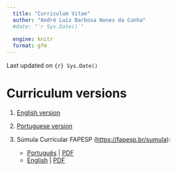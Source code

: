 ```yaml
---
  title: "Curriculum Vitae"
  author: "André Luiz Barbosa Nunes da Cunha"
  #date: "`r Sys.Date()`"
  
  engine: knitr
  format: gfm
---
```


Last updated on `{r} Sys.Date()`

# Curriculum versions

1. [English version](curriculum_EN.md)

2. [Portuguese version](curriculum_PT.md)

3.  Súmula Curricular FAPESP (<https://fapesp.br/sumula>):
    - [Português](SumulaFAPESP_PT.md) | [PDF](Sumula_AndreLuizCunha.pdf)
    - [English](SumulaFAPESP_EN.md) | [PDF](SC_AndreLuizCunha.pdf)
  


